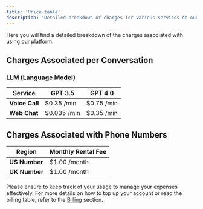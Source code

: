 ```yaml
---
title: 'Price table'
description: 'Detailed breakdown of charges for various services on our platform'
---
```


Here you will find a detailed breakdown of the charges associated with using our platform. 

## Charges Associated per Conversation

### LLM (Language Model)

| Service         | GPT 3.5       | GPT 4.0       |
| --------------- | ------------- | ------------- |
| **Voice Call**  | $0.35 /min    | $0.75 /min    |
| **Web Chat**    | $0.035 /min   | $0.35 /min    |

## Charges Associated with Phone Numbers

| Region       | Monthly Rental Fee |
| ------------ | ------------------ |
| **US Number**| $1.00 /month       |
| **UK Number**| $1.00 /month       |

Please ensure to keep track of your usage to manage your expenses effectively. For more details on how to top up your account or read the billing table, refer to the [Billing](./introduction) section.
